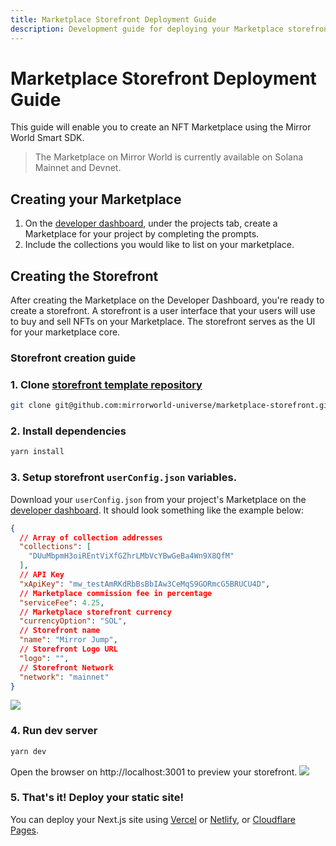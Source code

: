 ```yaml
---
title: Marketplace Storefront Deployment Guide
description: Development guide for deploying your Marketplace storefront
---
```


# Marketplace Storefront Deployment Guide
This guide will enable you to create an NFT Marketplace using the Mirror World Smart SDK.

> The Marketplace on Mirror World is currently available on Solana Mainnet and Devnet.


## Creating your Marketplace
1. On the [developer dashboard](https://app.mirrorworld.fun), under the projects tab, create a Marketplace for your project by completing the prompts.
2. Include the collections you would like to list on your marketplace.

## Creating the Storefront
After creating the Marketplace on the Developer Dashboard, you're ready to create a storefront. A storefront is a user interface that your users will use to buy and sell NFTs on your Marketplace. The storefront serves as the UI for your marketplace core.

### Storefront creation guide
### 1. Clone [storefront template repository](https://github.com/mirrorworld-universe/marketplace-storefront)
```sh
git clone git@github.com:mirrorworld-universe/marketplace-storefront.git
```

### 2. Install dependencies
```sh
yarn install
```

### 3. Setup storefront `userConfig.json` variables. 

Download your `userConfig.json` from your project's Marketplace on the [developer dashboard](https://app.mirrorworld.fun). It should look something like the example below:
```json
{
  // Array of collection addresses
  "collections": [
    "DUuMbpmH3oiREntViXfGZhrLMbVcYBwGeBa4Wn9X8QfM"
  ],
  // API Key
  "xApiKey": "mw_testAmRKdRbBsBbIAw3CeMqS9GORmcG5BRUCU4D",
  // Marketplace commission fee in percentage
  "serviceFee": 4.25,
  // Marketplace storefront currency
  "currencyOption": "SOL",
  // Storefront name
  "name": "Mirror Jump",
  // Storefront Logo URL
  "logo": "",
  // Storefront Network
  "network": "mainnet"
}
```
![](https://market-assets.mirrorworld.fun/dashboard/dashboard2.png)

###  4. Run dev server
```sh
yarn dev
```

Open the browser on http://localhost:3001 to preview your storefront.
![](https://market-assets.mirrorworld.fun/dashboard/storefront.png)

### 5. That's it! Deploy your static site!
You can deploy your Next.js site using [Vercel](https://vercel.com) or [Netlify](https://netlify.com), or [Cloudflare Pages](https://pages.cloudflare.dev).
